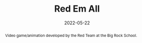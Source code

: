 ---
title: Red Em All
tags:
    - music
    - sound_design
abstract: Video game/animation developed by the Red Team at the Big Rock School.
role: Composer / Sound Designer
date: 2022-05-22
client: Big Rock School
media_type: Animation
link: https://www.youtube.com/watch?v=nxrTgd-Pkdk
---